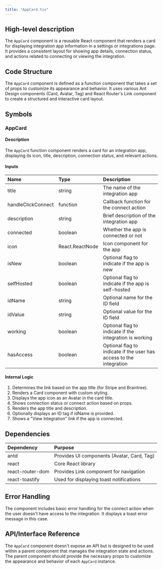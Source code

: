 ```yaml
---
title: "AppCard.tsx"
---
```


## High-level description
The `AppCard` component is a reusable React component that renders a card for displaying integration app information in a settings or integrations page. It provides a consistent layout for showing app details, connection status, and actions related to connecting or viewing the integration.

## Code Structure
The `AppCard` component is defined as a function component that takes a set of props to customize its appearance and behavior. It uses various Ant Design components (Card, Avatar, Tag) and React Router's Link component to create a structured and interactive card layout.

## Symbols

### AppCard
#### Description
The `AppCard` function component renders a card for an integration app, displaying its icon, title, description, connection status, and relevant actions.

#### Inputs
| Name | Type | Description |
|:-----|:-----|:------------|
| title | string | The name of the integration app |
| handleClickConnect | function | Callback function for the connect action |
| description | string | Brief description of the integration app |
| connected | boolean | Whether the app is connected or not |
| icon | React.ReactNode | Icon component for the app |
| isNew | boolean | Optional flag to indicate if the app is new |
| selfHosted | boolean | Optional flag to indicate if the app is self-hosted |
| idName | string | Optional name for the ID field |
| idValue | string | Optional value for the ID field |
| working | boolean | Optional flag to indicate if the integration is working |
| hasAccess | boolean | Optional flag to indicate if the user has access to the integration |

#### Internal Logic
1. Determines the link based on the app title (for Stripe and Braintree).
2. Renders a Card component with custom styling.
3. Displays the app icon as an Avatar in the card title.
4. Shows connection status or connect action based on props.
5. Renders the app title and description.
6. Optionally displays an ID tag if idName is provided.
7. Shows a "View Integration" link if the app is connected.

## Dependencies
| Dependency | Purpose |
|:-----------|:--------|
| antd | Provides UI components (Avatar, Card, Tag) |
| react | Core React library |
| react-router-dom | Provides Link component for navigation |
| react-toastify | Used for displaying toast notifications |

## Error Handling
The component includes basic error handling for the connect action when the user doesn't have access to the integration. It displays a toast error message in this case.

## API/Interface Reference
The `AppCard` component doesn't expose an API but is designed to be used within a parent component that manages the integration state and actions. The parent component should provide the necessary props to customize the appearance and behavior of each `AppCard` instance.